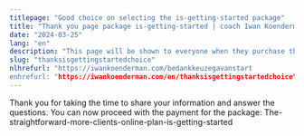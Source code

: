 ```yaml
---
titlepage: "Good choice on selecting the is-getting-started package"
title: "Thank you page package is-getting-started | coach Iwan Koenderman"
date: "2024-03-25"
lang: "en"
description: "This page will be shown to everyone when they purchase the is-getting-started package"
slug: "thanksisgettingstartedchoice"
nlhrefurl: "https://iwankoenderman.com/bedankkeuzegavanstart
enhrefurl: "https://iwankoenderman.com/en/thanksisgettingstartedchoice"
--- 
```



Thank you for taking the time to share your information and answer the questions. 
You can now proceed with the payment for the package: The-straightforward-more-clients-online-plan-is-getting-started





 <Checkoutprod7/>
                         



    